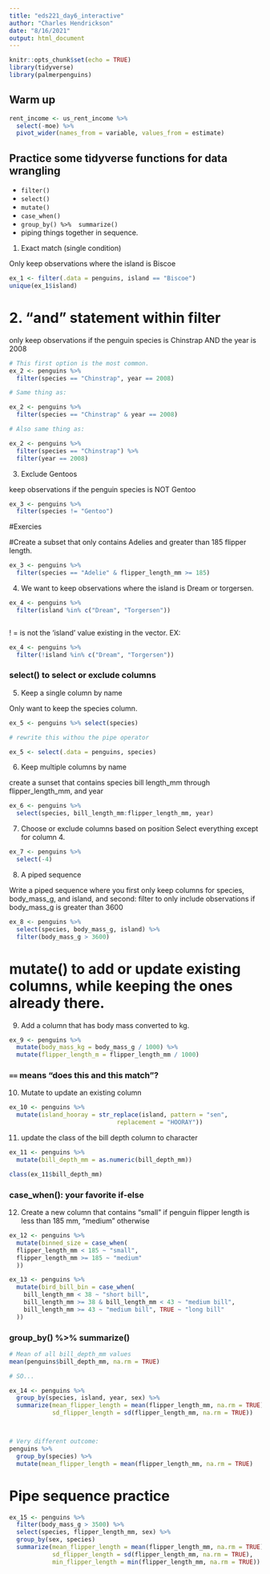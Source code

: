 ```yaml
---
title: "eds221_day6_interactive"
author: "Charles Hendrickson"
date: "8/16/2021"
output: html_document
---
```


```r
knitr::opts_chunk$set(echo = TRUE)
library(tidyverse)
library(palmerpenguins)
```

## Warm up

```r
rent_income <- us_rent_income %>% 
  select(-moe) %>% 
  pivot_wider(names_from = variable, values_from = estimate)

```

## Practice some tidyverse functions for data wrangling 

- `filter()`
- `select()`
- `mutate()`
- `case_when()`
- `group_by() %>%  summarize()`
- piping things together in sequence.


1. Exact match (single condition)

Only keep observations where the island is Biscoe
```r
ex_1 <- filter(.data = penguins, island == "Biscoe")
unique(ex_1$island)

```

# 2. "and" statement within filter

only keep observations if the penguin species is Chinstrap AND the year is 2008
```r
# This first option is the most common.
ex_2 <- penguins %>% 
  filter(species == "Chinstrap", year == 2008)

# Same thing as:

ex_2 <- penguins %>% 
  filter(species == "Chinstrap" & year == 2008)

# Also same thing as:

ex_2 <- penguins %>% 
  filter(species == "Chinstrap") %>%
  filter(year == 2008)

```

3. Exclude Gentoos

keep observations if the penguin species is NOT Gentoo
```r
ex_3 <- penguins %>% 
  filter(species != "Gentoo")
```

#Exercies 

#Create a subset that only contains Adelies and greater than 185 flipper length. 

```r

ex_3 <- penguins %>% 
  filter(species == "Adelie" & flipper_length_mm >= 185)

```

4. 
We want to keep observations where the island is Dream or torgersen.
```r
ex_4 <- penguins %>% 
  filter(island %in% c("Dream", "Torgersen"))



```

! = is not the 'island' value existing in the vector.
EX: 
```r
ex_4 <- penguins %>% 
  filter(!island %in% c("Dream", "Torgersen"))
```

### select() to select or exclude columns 

5. Keep a single column by name 

Only want to keep the species column.

```r
ex_5 <- penguins %>% select(species)

# rewrite this withou the pipe operator 

ex_5 <- select(.data = penguins, species)

```

6. Keep multiple columns by name 

create a sunset that contains species bill length_mm through flipper_length_mm, and year 
```r
ex_6 <- penguins %>% 
  select(species, bill_length_mm:flipper_length_mm, year)
```
 
 
7. Choose or exclude columns based on position
Select everything except for column 4. 
```r
ex_7 <- penguins %>% 
  select(-4)
```
 
8. A piped sequence 

Write a piped sequence where you first only keep columns for species, body_mass_g, and island, and second: filter to only include observations if body_mass_g is greater than 3600

```r
ex_8 <- penguins %>% 
  select(species, body_mass_g, island) %>% 
  filter(body_mass_g > 3600)
```

# mutate() to add or update existing columns, while keeping the ones already there. 

9. Add a column that has body mass converted to kg.


```r
ex_9 <- penguins %>% 
  mutate(body_mass_kg = body_mass_g / 1000) %>% 
  mutate(flipper_length_m = flipper_length_mm / 1000)

```

### `==` means "does this and this match"?



10. Mutate to update an existing column

```r
ex_10 <- penguins %>% 
  mutate(island_hooray = str_replace(island, pattern = "sen", 
                              replacement = "HOORAY"))
```

11. update the class of the bill depth column to character 
```r
ex_11 <- penguins %>% 
  mutate(bill_depth_mm = as.numeric(bill_depth_mm))

class(ex_11$bill_depth_mm)
```


### case_when(): your favorite if-else 

12. Create a new column that contains "small" if penguin flipper length is less than 185 mm, "medium" otherwise 

```r
ex_12 <- penguins %>% 
  mutate(binned_size = case_when(
  flipper_length_mm < 185 ~ "small",
  flipper_length_mm >= 185 ~ "medium"
  ))
```


```r
ex_13 <- penguins %>% 
  mutate(bird_bill_bin = case_when(
    bill_length_mm < 38 ~ "short bill",
    bill_length_mm >= 38 & bill_length_mm < 43 ~ "medium bill",
    bill_length_mm >= 43 ~ "medium bill", TRUE ~ "long bill"
  ))
```

### group_by() %>% summarize()

```r
# Mean of all bill_depth_mm values
mean(penguins$bill_depth_mm, na.rm = TRUE)

# SO...

ex_14 <- penguins %>% 
  group_by(species, island, year, sex) %>% 
  summarize(mean_flipper_length = mean(flipper_length_mm, na.rm = TRUE),
            sd_flipper_length = sd(flipper_length_mm, na.rm = TRUE))



# Very different outcome: 
penguins %>% 
  group_by(species) %>% 
  mutate(mean_flipper_length = mean(flipper_length_mm, na.rm = TRUE)

```

# Pipe sequence practice 
```r
ex_15 <- penguins %>% 
  filter(body_mass_g > 3500) %>%
  select(species, flipper_length_mm, sex) %>% 
  group_by(sex, species)
  summarize(mean_flipper_length = mean(flipper_length_mm, na.rm = TRUE),
            sd_flipper_length = sd(flipper_length_mm, na.rm = TRUE),
            min_flipper_length = min(flipper_length_mm, na.rm = TRUE))





```

















